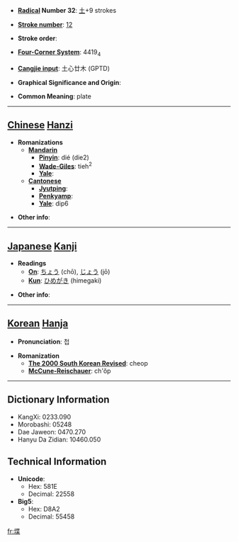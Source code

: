 * '''[[Wiktionary:Chinese radical index| Radical]] Number 32''': [[Wiktionary:Chinese radical index 土|土]]+9 strokes

* '''[[Wiktionary:Chinese total strokes index|Stroke number]]''': [[Wiktionary:Chinese total strokes index 12|12]]

* '''Stroke order''': 

* '''[[Wiktionary:Chinese four corner index|Four-Corner System]]''': 4419<sub>4</sub>

* '''[[Wiktionary:Chinese Cangjie index|Cangjie input]]''': 土心廿木 (GPTD)

* '''Graphical Significance and Origin''': 

* '''Common Meaning''': plate

----

== [[Chinese]] [[Hanzi]] ==

* '''Romanizations'''
** '''[[Mandarin]]'''
*** '''[[Pinyin]]''': dié (die2)
*** '''[[Wade-Giles]]''': tieh<sup>2</sup>
*** '''[[Yale]]''': 
** '''[[Cantonese]]'''
*** '''[[Jyutping]]''':
*** '''[[Penkyamp]]''': 
*** '''[[Yale]]''': dip6

* '''Other info''': 

----

== [[Japanese]] [[Kanji]] ==

* '''Readings'''
** '''[[On]]''': [[ちょう]] (chō), [[じょう]] (jō)
** '''[[Kun]]''': [[ひめがき]] (himegaki)

* '''Other info''':  

----

== [[Korean]] [[Hanja]] ==

* '''Pronunciation''': 첩

* '''Romanization'''
** '''[[The 2000 South Korean Revised Romanization|The 2000 South Korean Revised]]''': cheop
** '''[[McCune-Reischauer]]''': ch'ŏp

----

== Dictionary Information ==

* KangXi: 0233.090
* Morobashi: 05248
* Dae Jaweon: 0470.270
* Hanyu Da Zidian: 10460.050

== Technical Information ==

* '''Unicode''':
** Hex: 581E
** Decimal: 22558
* '''Big5''':
** Hex: D8A2
** Decimal: 55458

[[fr:堞]]